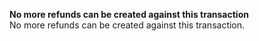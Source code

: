   
<Card title="001404" href="/errors/codes/001404">  

 **No more refunds can be created against this transaction**  
 No more refunds can be created against this transaction.  

</Card>
